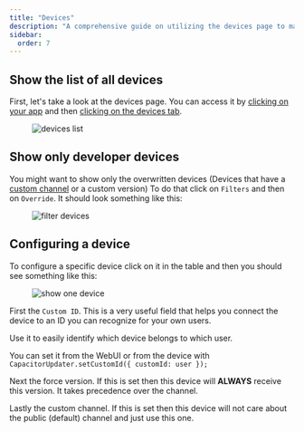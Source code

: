 ```yaml
---
title: "Devices"
description: "A comprehensive guide on utilizing the devices page to manage and configure your devices effectively, including filtering options and detailed configuration settings for individual devices."
sidebar:
  order: 7
---
```


## Show the list of all devices
First, let's take a look at the devices page. You can access it by [clicking on your app](/docs/webapp/main-page) and then [clicking on the devices tab](/docs/webapp/main-app-page).

<figure><img style="margin-left: auto; margin-right: auto" src="/devices.webp" alt="devices list" /><figcaption></figcaption></figure>

## Show only developer devices
You might want to show only the overwritten devices (Devices that have a [custom channel](/docs/plugin/api/#setchannel) or a custom version)
To do that click on `Filters` and then on `Override`. It should look something like this:

<figure><img style="margin-left: auto; margin-right: auto" src="/overwrite-filter.webp" alt="filter devices" /><figcaption></figcaption></figure>

## Configuring a device

To configure a specific device click on it in the table and then you should see something like this:

<figure><img style="margin-left: auto; margin-right: auto" src="/device-specific.webp" alt="show one device" /><figcaption></figcaption></figure>

First the `Custom ID`. This is a very useful field that helps you connect the device to an ID you can recognize for your own users. 

Use it to easily identify which device belongs to which user. 

You can set it from the WebUI or from the device with `CapacitorUpdater.setCustomId({ customId: user });`

Next the force version. If this is set then this device will **ALWAYS** receive this version. It takes precedence over the channel.

Lastly the custom channel. If this is set then this device will not care about the public (default) channel and just use this one.
